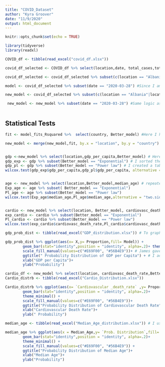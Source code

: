 ---
title: "COVID_Dataset"
author: "Kyra Groover"
date: "11/9/2020"
output: html_document
---

```{r setup, include=FALSE}
knitr::opts_chunk$set(echo = TRUE)
```


```{r COVID}
library(tidyverse)
library(readxl)

COVID_df <- tibble(read_excel("covid_df.xlsx"))

covid_df_selected <- COVID_df %>% select(location,date, total_cases,total_cases_per_million,median_age, diabetes_prevalence,handwashing_facilities,cardiovasc_death_rate,gdp_per_capita,total_deaths)

covid_df_selected <- covid_df_selected %>% subset(c(location == "Albania"|location == "Andorra"| location == "Antigua and Barbuda"|location == "Armenia"| location == "Australia" | location == "Austria" | location =="Bahamas"|location == "Bahrain"|location == "Barbados"| location == "Belgium"| location == "Bosnia and Herzegovina"| location == "Brunei"| location == "Bulgaria"| location == "Canada"| location == "Chile"| location == "Costa Rica"| location == "Croatia"| location == "Cyprus"| location =="Czech Republic"| location== "Denmark"| location == "Dominican Republic"| location == "Ecuador"| location == "Estonia"| location == "Finland"| location == "France"|location == "Georgia"|location == "Germany"|location == "Greece"|location == "Guyana"|location == "Holy See"|location == "Hungary"|location == "Iceland"|location == "Iran"|location == "Ireland"|location == "Israel"|location == "Italy"|location == "Jordan"| location == "Kuwait"| location == "Latvia"| location == "Lebanon"| location == "Switzerland"| location == "Liechtenstein"| location == "Lithuania"| location == "Luxembourg"| location == "Malta"| location == "Mauritius"| location == "Moldova"|location== "Netherlands"| location == "New Zealand"| location == "Macedonia" | location == "Panama"| location == "Poland"|location =="Portugal"| location == "San Marino"| location == "Saudi Arabia"| location == "Serbia"| location == "Slovakia"| location == "Slovenia"| location == "South Africa"|location == "Switzeralnd"| location == "Trinidad and Tobago"| location == "Turkey"|location == "Malaysia"|location == "Maldives"|location == "Montenegro"|location == "Monaco"| location == "Norway"| location == "Oman"| location == "Qatar"| location == "Romania"| location == "Seychelles"| location == "Singapore"| location == "Spain"|location == "Sweden" | location == "United Arab Emirates"| location == "United Kingdom"| location == "United States"| location == "Uruguay"),) # I originally subsetted the data with the countries that the paper had used to see the fit of growth to either exponential or power law growth, not realizing that the authors then chose to excluded some of these countries

model <- covid_df_selected %>% subset(date == "2020-03-28") #Since I am not looking at the cases over a spance of time. I am instead looking for the most up to date information on the factors that I chose to analyze.

new_model <- covid_df_selected %>% subset(c(location == "Albania"|location == "Armenia"| location == "Australia" | location == "Austria" |location == "Bahrain"| location == "Belgium"| location == "Bosnia and Herzegovina"| location == "Bulgaria"| location == "Canada"| location == "Chile"| location == "Costa Rica"| location == "Croatia"| location == "Cyprus"| location =="Czech Republic"| location== "Denmark"| location == "Dominican Republic"| location == "Ecuador"| location == "Estonia"| location == "Finland"| location == "France"|location == "Georgia"|location == "Germany"|location == "Greece"|location == "Hungary"|location == "Iran"|location == "Ireland"|location == "Israel"|location == "Italy"|location == "Jordan"| location == "Kuwait"| location == "Latvia"| location == "Lebanon"| location == "Switzerland"| location == "Liechtenstein"| location == "Lithuania"| location == "Mauritius"| location == "Moldova"|location== "Netherlands"| location == "New Zealand"| location == "Macedonia" | location == "Panama"| location == "Poland"|location =="Portugal"| location == "Saudi Arabia"| location == "Serbia"| location == "Slovakia"|location == "South Africa"|location == "Switzeralnd"| location == "Turkey"|location == "Malaysia"|location == "Norway"| location == "Oman"| location == "Qatar"| location == "Romania"| location == "Singapore"| location == "Spain"|location == "Sweden" | location == "United Arab Emirates"| location == "United Kingdom"| location == "United States"| location == "Uruguay"),) #here I subsetted the countries to fit those that were in the paper exactly.

 new_model <- new_model %>% subset(date == "2020-03-28") #Same logic as before. For these countries I only want the most up to date information over the range of dates that we are considering.



```


## Statistical Tests

```{r statistical analysis }

fit <- model_fits_Rsquared %>%  select(country, Better_model) #Here I had sent Lee's tibble with classification in my global environment and then further subsetted it for the information that I needed which was the classification for each country.

new_model <- merge(new_model,fit, by.x = "location", by.y = "country") # I merged my tibble with Lee's tibble to condense the data more and to be able to select for countries and their classification


gdp <-new_model %>% select(location,gdp_per_capita,Better_model) # Here made a tibble that contained a country, it's gdp and classificiation.
gdp_exp <- gdp %>% subset(Better_model == "Exponential") # I sorted the gdp tibble into solely exponential countries
gdp_pl <- gdp %>% subset(Better_model == "Power law") # I created a table of only power law
wilcox.test(gdp_exp$gdp_per_capita,gdp_pl$gdp_per_capita, alternative = "two.sided",conf.level = 0.95) #I used a wilcoxon rank sum test to see if there was a significant difference between the exponential and power law countries. 


age <- new_model %>% select(location,Better_model,median_age) # repeated the method of the previous factor but with age.
Exp_age <- age %>% subset( Better_model == "Exponential")
Pl_age <- age %>% subset(Better_model == "Power law")
wilcox.test(Exp_age$median_age,Pl_age$median_age,alternative = "two.sided", conf.level = 0.95, exact = FALSE)


cardio <- new_model %>% select(location, Better_model, cardiovasc_death_rate) # repeated the method from GDP but with cardiovasucalr death rate
exp_cardio <- cardio %>% subset(Better_model == "Exponential")
Pl_cardio <- cardio %>% subset(Better_model == "Power law")
wilcox.test(exp_cardio$cardiovasc_death_rate,Pl_cardio$cardiovasc_death_rate, alternative = "two.sided", conf.level = 0.95)

```


```{r GDP Distribution}

gdp_prob_dist <- tibble(read_excel("GDP_distribution.xlsx")) # To graph the probability distribution I took the range of the GDPs of the countries and divided it into eight equal groups. Then in excel I determined the frequency of exponential countries that fell into each category and did the same for power law. This is the excel file I am reading in with my results.

gdp_prob_dist %>% ggplot(aes(x= X,y= Proportion,fill= Model)) + 
        geom_bar(stat="identity",position = "identity", alpha=.2)+ theme_minimal() +
        scale_fill_manual(values=c("#E69F00", "#56B4E9"))+ # James gave me the code to graph the distribution as a stacked bar graph where you can visualize the overlap.
        ggtitle(" Probability Distribution of GDP per Capita") + # I added titles to make the graphs look nice.
        xlab("GDP per Capita")+
        ylab("Probability")


```


```{r cardiovascular disease}
cardio_df <- new_model %>% select(location, cardiovasc_death_rate,Better_model) # I used the same method as the GDP distribution section above.
Cardio_distrb <- tibble(read_excel("Cardio_Distribution.xlsx"))

Cardio_distrb %>% ggplot(aes(x= `Cardiovascular _death_rate` ,y= Proportion,fill= Model)) + 
        geom_bar(stat="identity",position = "identity", alpha=.2)+ 
        theme_minimal() +
        scale_fill_manual(values=c("#E69F00", "#56B4E9"))+
        ggtitle("Probability Distribution of Cardiovascular Death Rate")+
        xlab("Cardiovascular Death Rate")+
        ylab(" Probability")
```

```{r median age}

median_age <- tibble(read_excel("Median_Age_distribution.xlsx")) # I used the same method as GDP distribution above.

median_age %>% ggplot(aes(x = Median_Age,y= `Prob. Distribution`,fill= Model)) + 
        geom_bar(stat="identity",position = "identity", alpha=.2)+ 
        theme_minimal() +
        scale_fill_manual(values=c("#E69F00", "#56B4E9")) +
        ggtitle("Probability Distribution of Median Age")+
        xlab("Median Age")+
        ylab("Probability")

```



